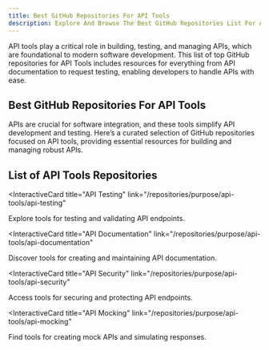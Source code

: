 ```yaml
---
title: Best GitHub Repositories For API Tools
description: Explore And Browse The Best GitHub Repositories List For API Tools, Our Repos List Are Curated And Ranked By Stargazers And Forks.
---
```


API tools play a critical role in building, testing, and managing APIs, which are foundational to modern software development. This list of top GitHub repositories for API Tools includes resources for everything from API documentation to request testing, enabling developers to handle APIs with ease.

## Best GitHub Repositories For API Tools

APIs are crucial for software integration, and these tools simplify API development and testing. Here’s a curated selection of GitHub repositories focused on API tools, providing essential resources for building and managing robust APIs.

## List of API Tools Repositories

<InteractiveCard
  title="API Testing"
  link="/repositories/purpose/api-tools/api-testing"
>
  Explore tools for testing and validating API endpoints.
</InteractiveCard>

<InteractiveCard
  title="API Documentation"
  link="/repositories/purpose/api-tools/api-documentation"
>
  Discover tools for creating and maintaining API documentation.
</InteractiveCard>

<InteractiveCard
  title="API Security"
  link="/repositories/purpose/api-tools/api-security"
>
  Access tools for securing and protecting API endpoints.
</InteractiveCard>

<InteractiveCard
  title="API Mocking"
  link="/repositories/purpose/api-tools/api-mocking"
>
  Find tools for creating mock APIs and simulating responses.
</InteractiveCard>